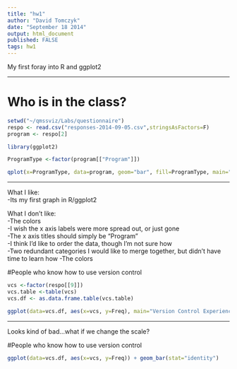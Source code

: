 ```yaml
---
title: "hw1"
author: "David Tomczyk"
date: "September 18 2014"
output: html_document
published: FALSE
tags: hw1
---
```


My first foray into R and ggplot2

---

# Who is in the class?

```r

setwd("~/qmssviz/Labs/questionnaire")
respo <- read.csv("responses-2014-09-05.csv",stringsAsFactors=F)
program <- respo[2]

library(ggplot2)

ProgramType <-factor(program[["Program"]])

qplot(x=ProgramType, data=program, geom="bar", fill=ProgramType, main="Class Make Up")

```
---

What I like:  
-Its my first graph in R/ggplot2

What I don't like:  
-The colors  
-I wish the x axis labels were more spread out, or just gone  
-The x axis titles should simply be "Program"  
-I think I'd like to order the data, though I'm not sure how  
-Two redundant categories I would like to merge together, but didn't have time to learn how
-The colors

#People who know how to use version control

``` r

vcs <-factor(respo[[9]])
vcs.table <-table(vcs)
vcs.df <- as.data.frame.table(vcs.table)

ggplot(data=vcs.df, aes(x=vcs, y=Freq), main="Version Control Experience") + geom_bar(stat="identity")
```
----
Looks kind of bad...what if we change the scale?

#People who know how to use version control

``` r

ggplot(data=vcs.df, aes(x=vcs, y=Freq)) + geom_bar(stat="identity")

```